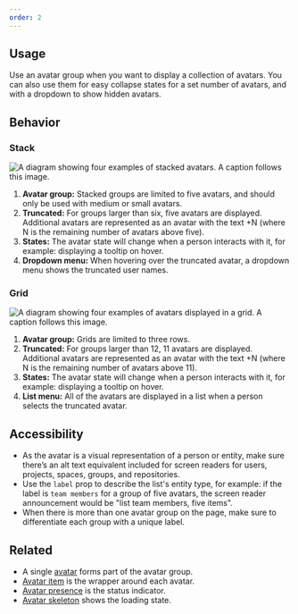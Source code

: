 ```yaml
---
order: 2
---
```


## Usage

Use an avatar group when you want to display a collection of avatars. You can also use them for easy collapse states for a set number of avatars, and with a dropdown to show hidden avatars.

## Behavior

### Stack

![A diagram showing four examples of stacked avatars. A caption follows this image.](images/AvatarGroupStack.png)

1. **Avatar group:** Stacked groups are limited to five avatars, and should only be used with medium or small avatars.
2. **Truncated:** For groups larger than six, five avatars are displayed. Additional avatars are represented as an avatar with the text +N (where N is the remaining number of avatars above five).
3. **States:** The avatar state will change when a person interacts with it, for example: displaying a tooltip on hover.
4. **Dropdown menu:** When hovering over the truncated avatar, a dropdown menu shows the truncated user names.

### Grid

![A diagram showing four examples of avatars displayed in a grid. A caption follows this image.](images/AvatarGroupGrid.png)

1. **Avatar group:** Grids are limited to three rows.
2. **Truncated:** For groups larger than 12, 11 avatars are displayed. Additional avatars are represented as an avatar with the text +N (where N is the remaining number of avatars above 11).
3. **States:** The avatar state will change when a person interacts with it, for example: displaying a tooltip on hover.
4. **List menu:** All of the avatars are displayed in a list when a person selects the truncated avatar.

## Accessibility

- As the avatar is a visual representation of a person or entity, make sure there’s an alt text equivalent included for screen readers for users, projects, spaces, groups, and repositories.
- Use the `label` prop to describe the list's entity type, for example: if the label is `team members` for a group of five avatars, the screen reader announcement would be "list team members, five items".
- When there is more than one avatar group on the page, make sure to differentiate each group with a unique label.

## Related

- A single [avatar](/components/avatar) forms part of the avatar group.
- [Avatar item](/components/avatar/avatar-item) is the wrapper around each avatar.
- [Avatar presence](/components/avatar/avatar-presence) is the status indicator.
- [Avatar skeleton](/components/avatar/avatar-skeleton) shows the loading state.
